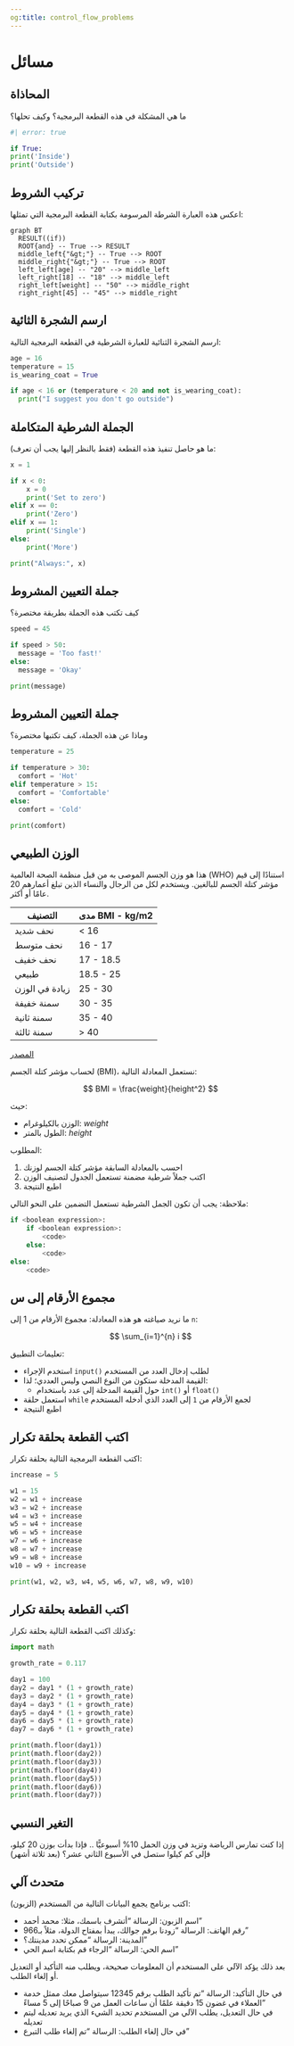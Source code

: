 ```yaml
---
og:title: control_flow_problems
---
```


# مسائل {.unnumbered}

## المحاذاة

ما هي المشكلة في هذه القطعة البرمجية؟ وكيف تحلها؟

```python
#| error: true

if True:
print('Inside')
print('Outside')
```

## تركيب الشروط

اعكس هذه العبارة الشرطة المرسومة بكتابة القطعة البرمجية التي تمثلها:

<div class="ltr">

```mermaid
graph BT
  RESULT((if))
  ROOT{and} -- True --> RESULT
  middle_left{"&gt;"} -- True --> ROOT
  middle_right{"&gt;"} -- True --> ROOT
  left_left[age] -- "20" --> middle_left
  left_right[18] -- "18" --> middle_left
  right_left[weight] -- "50" --> middle_right
  right_right[45] -- "45" --> middle_right

```

</div>

## ارسم الشجرة الثائية

ارسم الشجرة الثنائية للعبارة الشرطية في القطعة البرمجية التالية:

```python
age = 16
temperature = 15
is_wearing_coat = True

if age < 16 or (temperature < 20 and not is_wearing_coat):
  print("I suggest you don't go outside")
```

## الجملة الشرطية المتكاملة

ما هو حاصل تنفيذ هذه القطعة (فقط بالنظر إليها يجب أن تعرف):

```python
x = 1

if x < 0:
    x = 0
    print('Set to zero')
elif x == 0:
    print('Zero')
elif x == 1:
    print('Single')
else:
    print('More')

print("Always:", x)
```

## جملة التعيين المشروط

كيف تكتب هذه الجملة بطريقة مختصرة؟

```python
speed = 45

if speed > 50:
  message = 'Too fast!'
else:
  message = 'Okay'

print(message)
```

## جملة التعيين المشروط

وماذا عن هذه الجملة، كيف تكتبها مختصرة؟

```python
temperature = 25

if temperature > 30:
  comfort = 'Hot'
elif temperature > 15:
  comfort = 'Comfortable'
else:
  comfort = 'Cold'

print(comfort)
```

## الوزن الطبيعي

هذا هو وزن الجسم الموصى به من قبل منظمة الصحة العالمية (WHO) استنادًا إلى قيم مؤشر كتلة الجسم للبالغين. ويستخدم لكل من الرجال والنساء الذين تبلغ أعمارهم 20 عامًا أو أكثر.

| **التصنيف** | **مدى BMI - kg/m2** |
| --- | --- |
| نحف شديد | < 16 |
| نحف متوسط | 16 - 17 |
| نحف خفيف | 17 - 18.5 |
| طبيعي | 18.5 - 25 |
| زيادة في الوزن | 25 - 30 |
| سمنة خفيفة | 30 - 35 |
| سمنة ثانية | 35 - 40 |
| سمنة ثالثة | > 40 |

[المصدر](https://www.calculator.net/bmi-calculator.html)

لحساب مؤشر كتلة الجسم (BMI)، نستعمل المعادلة التالية:

$$
BMI = \frac{weight}{height^2}
$$

حيث:

- الوزن بالكيلوغرام: $weight$
- الطول بالمتر: $height$

المطلوب:

1. احسب بالمعادلة السابقة مؤشر كتلة الجسم لوزنك
2. اكتب جملاً شرطية مضمنة تستعمل الجدول لتصنيف الوزن
3. اطبع النتيجة

ملاحظة: يجب أن تكون الجمل الشرطية تستعمل التضمين على النحو التالي:

```python
if <boolean expression>:
    if <boolean expression>:
        <code>
    else:
        <code>
else:
    <code>
```

## مجموع الأرقام إلى س

ما نريد صياغته هو هذه المعادلة: مجموع الأرقام من 1 إلى `n`:

$$
\sum_{i=1}^{n} i
$$

تعليمات التطبيق:

- استخدم الإجراء `input()` لطلب إدخال العدد من المستخدم
- القيمة المدخلة ستكون من النوع النصي وليس العددي؛ لذا:
  - حول القيمة المدخلة إلى عدد باستخدام `int()` أو `float()`
- استعمل حلقة `while` لجمع الأرقام من `1` إلى العدد الذي أدخله المستخدم
- اطبع النتيجة

## اكتب القطعة بحلقة تكرار

اكتب القطعة البرمجية التالية بحلقة تكرار:

```python
increase = 5

w1 = 15
w2 = w1 + increase
w3 = w2 + increase
w4 = w3 + increase
w5 = w4 + increase
w6 = w5 + increase
w7 = w6 + increase
w8 = w7 + increase
w9 = w8 + increase
w10 = w9 + increase

print(w1, w2, w3, w4, w5, w6, w7, w8, w9, w10)
```

## اكتب القطعة بحلقة تكرار

وكذلك اكتب القطعة التالية بحلقة تكرار:

```python
import math

growth_rate = 0.117

day1 = 100
day2 = day1 * (1 + growth_rate)
day3 = day2 * (1 + growth_rate)
day4 = day3 * (1 + growth_rate)
day5 = day4 * (1 + growth_rate)
day6 = day5 * (1 + growth_rate)
day7 = day6 * (1 + growth_rate)

print(math.floor(day1))
print(math.floor(day2))
print(math.floor(day3))
print(math.floor(day4))
print(math.floor(day5))
print(math.floor(day6))
print(math.floor(day7))
```

## التغير النسبي

إذا كنت تمارس الرياضة وتزيد في وزن الحمل 10% أسبوعيًّا .. فإذا بدأت بوزن 20 كيلو، فإلى كم كيلوا ستصل في الأسبوع الثاني عشر؟ (بعد ثلاثة أشهر)

## متحدث آلي

اكتب برنامج يجمع البيانات التالية من المستخدم (الزبون):

- اسم الزبون: الرسالة "أتشرف باسمك، مثلا: محمد أحمد"
- رقم الهاتف: الرسالة "زودنا برقم جوالك، يبدأ بمفتاح الدولة، مثلاً بـ966"
- المدينة: الرسالة "ممكن تحدد مدينتك؟"
- اسم الحي: الرسالة "الرجاء قم بكتابة اسم الحي"

بعد ذلك يؤكد الآلي على المستخدم أن المعلومات صحيحة، ويطلب منه التأكيد أو التعديل أو إلغاء الطلب.

- في حال التأكيد: الرسالة "تم تأكيد الطلب برقم 12345 سيتواصل معك ممثل خدمة العملاء في غضون 15 دقيقة علمًا أن ساعات العمل من 9 صباحًا إلى 5 مساءً"
- في حال التعديل، يطلب الآلي من المستخدم تحديد الشيء الذي يريد تعديله ليتم تعديله
- في حال إلغاء الطلب: الرسالة "تم إلغاء طلب التبرع"


